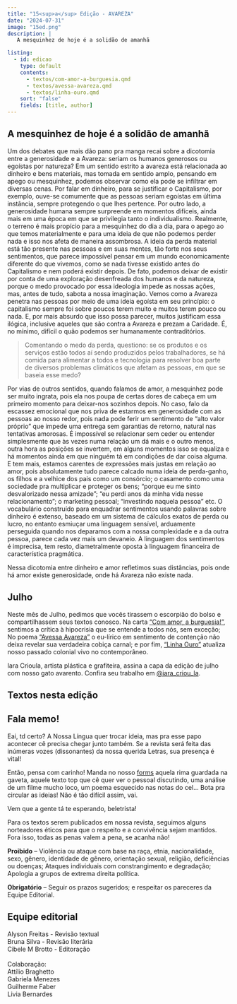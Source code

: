 ```yaml
---
title: "15<sup>a</sup> Edição - AVAREZA"
date: "2024-07-31"
image: "15ed.png"
description: |
   A mesquinhez de hoje é a solidão de amanhã

listing: 
  - id: edicao
    type: default
    contents:
      - textos/com-amor-a-burguesia.qmd
      - textos/avessa-avareza.qmd
      - textos/linha-ouro.qmd
    sort: "false"
    fields: [title, author]
---
```


## A mesquinhez de hoje é a solidão de amanhã

<!-- ![](capa.jpeg){.imgpar width="60%"} -->

Um dos debates que mais dão pano pra manga recai sobre a dicotomia entre a generosidade e a Avareza: seriam os humanos generosos ou egoístas por natureza? Em um sentido estrito a avareza está relacionada ao dinheiro e bens materiais, mas tomada em sentido amplo, pensando em apego ou mesquinhez, podemos observar como ela pode se infiltrar em diversas cenas.
Por falar em dinheiro, para se justificar o Capitalismo, por exemplo, ouve-se comumente que as pessoas seriam egoístas em última instância, sempre protegendo o que lhes pertence. Por outro lado, a generosidade humana sempre surpreende em momentos difíceis, ainda mais em uma época em que se privilegia tanto o individualismo. Realmente, o terreno é mais propício para a mesquinhez do dia a dia, para o apego ao que temos materialmente e para uma ideia de que não podemos perder nada e isso nos afeta de maneira assombrosa. A ideia da perda material está tão presente nas pessoas e em suas mentes, tão forte nos seus sentimentos, que parece impossível pensar em um mundo economicamente diferente do que vivemos, como se nada tivesse existido antes do Capitalismo e nem poderá existir depois. De fato, podemos deixar de existir por conta de uma exploração desenfreada dos humanos e da natureza, porque o medo provocado por essa ideologia impede as nossas ações, mas, antes de tudo, sabota a nossa imaginação. Vemos como a Avareza penetra nas pessoas por meio de uma ideia egoísta em seu princípio: o capitalismo sempre foi sobre poucos terem muito e muitos terem pouco ou nada. E, por mais absurdo que isso possa parecer, muitos justificam essa ilógica, inclusive aqueles que são contra a Avareza e prezam a Caridade. É, no mínimo, difícil o quão podemos ser humanamente contraditórios. 

> Comentando o medo da perda, questiono: se os produtos e os serviços estão todos aí sendo produzidos pelos trabalhadores, se há comida para alimentar a todos e tecnologia para resolver boa parte de diversos problemas climáticos que afetam as pessoas, em que se baseia esse medo?

Por vias de outros sentidos, quando falamos de amor, a mesquinhez pode ser muito ingrata, pois ela nos poupa de certas dores de cabeça em um primeiro momento para deixar-nos sozinhos depois. No caso, falo da escassez emocional que nos priva de estarmos em generosidade com as pessoas ao nosso redor, pois nada pode ferir um sentimento de "alto valor próprio" que impede uma entrega sem garantias de retorno, natural nas tentativas amorosas. É impossível se relacionar sem ceder ou entender simplesmente que às vezes numa relação um dá mais e o outro menos, outra hora as posições se invertem, em alguns momentos isso se equaliza e há momentos ainda em que ninguém tá em condições de dar coisa alguma. E tem mais, estamos carentes de expressões mais justas em relação ao amor, pois absolutamente tudo parece calcado numa ideia de perda-ganho, os filhos e a velhice dos pais como um consórcio; o casamento como uma sociedade pra multiplicar e proteger os bens; "porque eu me sinto desvalorizado nessa amizade"; "eu perdi anos da minha vida nesse relacionamento"; o marketing pessoal; "investindo naquela pessoa" etc. O vocabulário construído para enquadrar sentimentos usando palavras sobre dinheiro é extenso, baseado em um sistema de cálculos exatos de perda ou lucro, no entanto esmiuçar uma linguagem sensível, arduamente perseguida quando nos deparamos com a nossa complexidade e a da outra pessoa, parece cada vez mais um devaneio. A linguagem dos sentimentos é imprecisa, tem resto, diametralmente oposta à linguagem financeira de característica pragmática. 

Nessa dicotomia entre dinheiro e amor refletimos suas distâncias, pois onde há amor existe generosidade, onde há Avareza não existe nada.

## Julho

Neste mês de Julho, pedimos que vocês tirassem o escorpião do bolso e compartilhassem seus textos conosco. Na carta ["Com amor, a burguesia!"](textos/com-amor-a-burguesia.qmd), sentimos a crítica  à hipocrisia que se entende a todos nós, sem exceção; No poema ["Avessa Avareza"](textos/avessa-avareza.qmd) o eu-lírico em sentimento de contenção não deixa revelar sua verdadeira cobiça carnal; e por fim, ["Linha Ouro"](textos/linha-ouro.qmd) atualiza nosso passado colonial vivo no contemporâneo.

Iara Crioula, artista plástica e grafiteira, assina a capa da edição de julho com nosso gato avarento. Confira seu trabalho em [@iara_criou_la](https://www.instagram.com/iara_criou_la).

## Textos nesta edição

::: {#edicao}
:::

## <i class="bi bi-mic-fill"></i> Fala memo!

Eai, td certo? A Nossa Língua quer trocar ideia, mas pra esse papo acontecer cê precisa chegar junto também. Se a revista será feita das inúmeras vozes (dissonantes) da nossa querida Letras, sua presença é vital!

Então, pensa com carinho! Manda no nosso [forms](https://forms.gle/DLdK8XZ6FbcQp5bD9) aquela rima guardada na gaveta, aquele texto top que cê quer ver o pessoal discutindo, uma análise de um filme mucho loco, um poema esquecido nas notas do cel... Bota pra circular as ideias! Não é tão difícil assim, vai.

Vem que a gente tá te esperando, beletrista!

::: callout-important
Para os textos serem publicados em nossa revista, seguimos alguns norteadores éticos para que o respeito e a convivência sejam mantidos. Fora isso, todas as penas valem a pena, se acanha não!

**Proibido** -- Violência ou ataque com base na raça, etnia, nacionalidade, sexo, gênero, identidade de gênero, orientação sexual, religião, deficiências ou doenças; Ataques individuais com constrangimento e degradação; Apologia a grupos de extrema direita política.

**Obrigatório** -- Seguir os prazos sugeridos; e respeitar os pareceres da Equipe Editorial.
:::

## Equipe editorial

<p>

</p>

| Alyson Freitas - Revisão textual
| Bruna Silva - Revisão literária
| Cibele M Brotto - Editoração
| 
| Colaboração:
| Attílio Braghetto
| Gabriela Menezes
| Guilherme Faber
| Livia Bernardes
